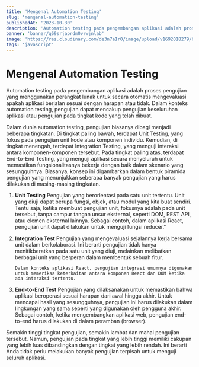 ```yaml
---
title: 'Mengenal Automation Testing'
slug: 'mengenal-automation-testing'
publishedAt: '2023-10-30'
description: 'Automation testing pada pengembangan aplikasi adalah proses pengujian yang menggunakan perangkat lunak untuk secara otomatis mengevaluasi apakah aplikasi berjalan sesuai dengan harapan atau tidak.'
banner: 'banner/q69srjaprdm0vrwjnlab'
image: 'https://res.cloudinary.com/de3n7a1r0/image/upload/v1692018279/banner/q69srjaprdm0vrwjnlab.jpg'
tags: 'javascript'
---
```


# Mengenal Automation Testing

Automation testing pada pengembangan aplikasi adalah proses pengujian yang menggunakan perangkat lunak untuk secara otomatis mengevaluasi apakah aplikasi berjalan sesuai dengan harapan atau tidak. Dalam konteks automation testing, pengujian dapat mencakup pengujian keseluruhan aplikasi atau pengujian pada tingkat kode yang telah dibuat.

Dalam dunia automation testing, pengujian biasanya dibagi menjadi beberapa tingkatan. Di tingkat paling bawah, terdapat Unit Testing, yang fokus pada pengujian unit kode atau komponen individu. Kemudian, di tingkat menengah, terdapat Integration Testing, yang menguji interaksi antara komponen-komponen tersebut. Pada tingkat paling atas, terdapat End-to-End Testing, yang menguji aplikasi secara menyeluruh untuk memastikan fungsionalitasnya bekerja dengan baik dalam skenario yang sesungguhnya. Biasanya, konsep ini digambarkan dalam bentuk piramida pengujian yang menunjukkan seberapa banyak pengujian yang harus dilakukan di masing-masing tingkatan.

<CloudinaryImg
  mdx
  className="!mb-0 not-prose"
  publicId="blogs/automation-testing/le2lvdwe2uwld5idf5if"
  alt="piramida"
  width={800}
  height={500}
/>

1.  **Unit Testing**
    Pengujian yang berorientasi pada satu unit tertentu. Unit yang diuji dapat berupa fungsi, objek, atau modul yang kita buat sendiri. Tentu saja, ketika membuat pengujian unit, fokusnya adalah pada unit tersebut, tanpa campur tangan unsur eksternal, seperti DOM, REST API, atau elemen eksternal lainnya.
    Sebagai contoh, dalam aplikasi React, pengujian unit dapat dilakukan untuk menguji fungsi reducer."
2.  **Integration Test**
    Pengujian yang mengevaluasi sejalannya kerja bersama unit dalam berkolaborasi. Ini berarti pengujian tidak hanya menitikberatkan pada satu unit yang diuji, melainkan melibatkan berbagai unit yang berperan dalam membentuk sebuah fitur.

        Dalam konteks aplikasi React, pengujian integrasi umumnya digunakan untuk memeriksa keterkaitan antara komponen React dan DOM ketika ada interaksi tertentu.

3.  **End-to-End Test**
    Pengujian yang dilaksanakan untuk memastikan bahwa aplikasi beroperasi sesuai harapan dari awal hingga akhir. Untuk mencapai hasil yang sesungguhnya, pengujian ini harus dilakukan dalam lingkungan yang sama seperti yang digunakan oleh pengguna akhir. Sebagai contoh, ketika mengembangkan aplikasi web, pengujian end-to-end harus dilakukan di dalam peramban (browser).

Semakin tinggi tingkat pengujian, semakin lambat dan mahal pengujian tersebut. Namun, pengujian pada tingkat yang lebih tinggi memiliki cakupan yang lebih luas dibandingkan dengan tingkat yang lebih rendah. Ini berarti Anda tidak perlu melakukan banyak pengujian terpisah untuk menguji seluruh aplikasi.
